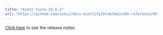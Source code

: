 ---
title: "AskUI Suite 25.6.2"
url: "https://github.com/askui/docs-mintlify/blob/main/04-reference/06-release-notes/01-askui-suite/askui-suite-25-6-2-release-notes.md"
---


[Click here](https://github.com/askui/docs-mintlify/blob/main/04-reference/06-release-notes/01-askui-suite/askui-suite-25-6-2-release-notes.md) to see the release notes.

